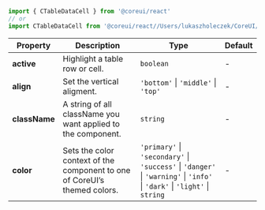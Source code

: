 
```jsx
import { CTableDataCell } from '@coreui/react'
// or
import CTableDataCell from '@coreui/react//Users/lukaszholeczek/CoreUI/@coreui/react/packages/coreui-react/src/components/table/CTableDataCell'
```

| Property | Description | Type | Default |
| --- | --- | --- | --- |
| **active** | Highlight a table row or cell. | `boolean` | - |
| **align** | Set the vertical aligment. | `'bottom'` \| `'middle'` \| `'top'` | - |
| **className** | A string of all className you want applied to the component. | `string` | - |
| **color** | Sets the color context of the component to one of CoreUI’s themed colors. | `'primary'` \| `'secondary'` \| `'success'` \| `'danger'` \| `'warning'` \| `'info'` \| `'dark'` \| `'light'` \| `string` | - |
